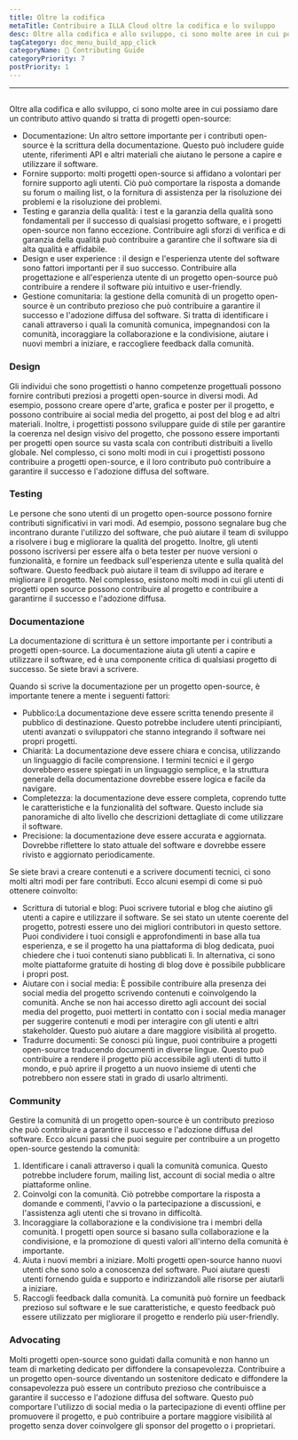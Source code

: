 ```yaml
---
title: Oltre la codifica
metaTitle: Contribuire a ILLA Cloud oltre la codifica e lo sviluppo
desc: Oltre alla codifica e allo sviluppo, ci sono molte aree in cui possiamo apportare contributi attivi a ILLA Cloud
tagCategory: doc_menu_build_app_click
categoryName: 📎 Contributing Guide
categoryPriority: 7
postPriority: 1
---
```


* * *

## <Heading hidden>Oltre la codifica</Heading>

Oltre alla codifica e allo sviluppo, ci sono molte aree in cui possiamo dare un contributo attivo quando si tratta di progetti open-source:

-   Documentazione: Un altro settore importante per i contributi open-source è la scrittura della documentazione. Questo può includere guide utente, riferimenti API e altri materiali che aiutano le persone a capire e utilizzare il software.
-   Fornire supporto: molti progetti open-source si affidano a volontari per fornire supporto agli utenti. Ciò può comportare la risposta a domande su forum o mailing list, o la fornitura di assistenza per la risoluzione dei problemi e la risoluzione dei problemi.
-   Testing e garanzia della qualità: i test e la garanzia della qualità sono fondamentali per il successo di qualsiasi progetto software, e i progetti open-source non fanno eccezione. Contribuire agli sforzi di verifica e di garanzia della qualità può contribuire a garantire che il software sia di alta qualità e affidabile.
-   Design e user experience : il design e l'esperienza utente del software sono fattori importanti per il suo successo. Contribuire alla progettazione e all'esperienza utente di un progetto open-source può contribuire a rendere il software più intuitivo e user-friendly.
-   Gestione comunitaria: la gestione della comunità di un progetto open-source è un contributo prezioso che può contribuire a garantire il successo e l'adozione diffusa del software. Si tratta di identificare i canali attraverso i quali la comunità comunica, impegnandosi con la comunità, incoraggiare la collaborazione e la condivisione, aiutare i nuovi membri a iniziare, e raccogliere feedback dalla comunità.

### [](https://www.illacloud.com/zh-CN/blog/opensource-for-non-developers#design)Design

Gli individui che sono progettisti o hanno competenze progettuali possono fornire contributi preziosi a progetti open-source in diversi modi. Ad esempio, possono creare opere d'arte, grafica e poster per il progetto, e possono contribuire ai social media del progetto, ai post del blog e ad altri materiali. Inoltre, i progettisti possono sviluppare guide di stile per garantire la coerenza nel design visivo del progetto, che possono essere importanti per progetti open source su vasta scala con contributi distribuiti a livello globale. Nel complesso, ci sono molti modi in cui i progettisti possono contribuire a progetti open-source, e il loro contributo può contribuire a garantire il successo e l'adozione diffusa del software.

### [](https://www.illacloud.com/zh-CN/blog/opensource-for-non-developers#testing)Testing

Le persone che sono utenti di un progetto open-source possono fornire contributi significativi in vari modi. Ad esempio, possono segnalare bug che incontrano durante l'utilizzo del software, che può aiutare il team di sviluppo a risolvere i bug e migliorare la qualità del progetto. Inoltre, gli utenti possono iscriversi per essere alfa o beta tester per nuove versioni o funzionalità, e fornire un feedback sull'esperienza utente e sulla qualità del software. Questo feedback può aiutare il team di sviluppo ad iterare e migliorare il progetto. Nel complesso, esistono molti modi in cui gli utenti di progetti open source possono contribuire al progetto e contribuire a garantirne il successo e l'adozione diffusa.

### [](https://www.illacloud.com/zh-CN/blog/opensource-for-non-developers#documentation)Documentazione

La documentazione di scrittura è un settore importante per i contributi a progetti open-source. La documentazione aiuta gli utenti a capire e utilizzare il software, ed è una componente critica di qualsiasi progetto di successo. Se siete bravi a scrivere.

Quando si scrive la documentazione per un progetto open-source, è importante tenere a mente i seguenti fattori:

-   Pubblico:La documentazione deve essere scritta tenendo presente il pubblico di destinazione. Questo potrebbe includere utenti principianti, utenti avanzati o sviluppatori che stanno integrando il software nei propri progetti.
-   Chiarità: La documentazione deve essere chiara e concisa, utilizzando un linguaggio di facile comprensione. I termini tecnici e il gergo dovrebbero essere spiegati in un linguaggio semplice, e la struttura generale della documentazione dovrebbe essere logica e facile da navigare.
-   Completezza: la documentazione deve essere completa, coprendo tutte le caratteristiche e la funzionalità del software. Questo include sia panoramiche di alto livello che descrizioni dettagliate di come utilizzare il software.
-   Precisione: la documentazione deve essere accurata e aggiornata. Dovrebbe riflettere lo stato attuale del software e dovrebbe essere rivisto e aggiornato periodicamente.

Se siete bravi a creare contenuti e a scrivere documenti tecnici, ci sono molti altri modi per fare contributi. Ecco alcuni esempi di come si può ottenere coinvolto:

-   Scrittura di tutorial e blog: Puoi scrivere tutorial e blog che aiutino gli utenti a capire e utilizzare il software. Se sei stato un utente coerente del progetto, potresti essere uno dei migliori contributori in questo settore. Puoi condividere i tuoi consigli e approfondimenti in base alla tua esperienza, e se il progetto ha una piattaforma di blog dedicata, puoi chiedere che i tuoi contenuti siano pubblicati lì. In alternativa, ci sono molte piattaforme gratuite di hosting di blog dove è possibile pubblicare i propri post.
-   Aiutare con i social media: È possibile contribuire alla presenza dei social media del progetto scrivendo contenuti e coinvolgendo la comunità. Anche se non hai accesso diretto agli account dei social media del progetto, puoi metterti in contatto con i social media manager per suggerire contenuti e modi per interagire con gli utenti e altri stakeholder. Questo può aiutare a dare maggiore visibilità al progetto.
-   Tradurre documenti: Se conosci più lingue, puoi contribuire a progetti open-source traducendo documenti in diverse lingue. Questo può contribuire a rendere il progetto più accessibile agli utenti di tutto il mondo, e può aprire il progetto a un nuovo insieme di utenti che potrebbero non essere stati in grado di usarlo altrimenti.

### [](https://www.illacloud.com/zh-CN/blog/opensource-for-non-developers#community)Community

Gestire la comunità di un progetto open-source è un contributo prezioso che può contribuire a garantire il successo e l'adozione diffusa del software. Ecco alcuni passi che puoi seguire per contribuire a un progetto open-source gestendo la comunità:

1.  Identificare i canali attraverso i quali la comunità comunica. Questo potrebbe includere forum, mailing list, account di social media o altre piattaforme online.
2.  Coinvolgi con la comunità. Ciò potrebbe comportare la risposta a domande e commenti, l'avvio o la partecipazione a discussioni, e l'assistenza agli utenti che si trovano in difficoltà.
3.  Incoraggiare la collaborazione e la condivisione tra i membri della comunità. I progetti open source si basano sulla collaborazione e la condivisione, e la promozione di questi valori all'interno della comunità è importante.
4.  Aiuta i nuovi membri a iniziare. Molti progetti open-source hanno nuovi utenti che sono solo a conoscenza del software. Puoi aiutare questi utenti fornendo guida e supporto e indirizzandoli alle risorse per aiutarli a iniziare.
5.  Raccogli feedback dalla comunità. La comunità può fornire un feedback prezioso sul software e le sue caratteristiche, e questo feedback può essere utilizzato per migliorare il progetto e renderlo più user-friendly.

### [](https://www.illacloud.com/zh-CN/blog/opensource-for-non-developers#advocating)Advocating

Molti progetti open-source sono guidati dalla comunità e non hanno un team di marketing dedicato per diffondere la consapevolezza. Contribuire a un progetto open-source diventando un sostenitore dedicato e diffondere la consapevolezza può essere un contributo prezioso che contribuisce a garantire il successo e l'adozione diffusa del software. Questo può comportare l'utilizzo di social media o la partecipazione di eventi offline per promuovere il progetto, e può contribuire a portare maggiore visibilità al progetto senza dover coinvolgere gli sponsor del progetto o i proprietari.
